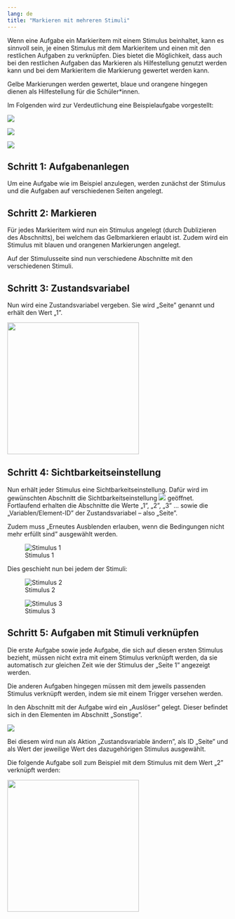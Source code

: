 ```yaml
---
lang: de
title: "Markieren mit mehreren Stimuli"
---
```


Wenn eine Aufgabe ein Markieritem mit einem Stimulus beinhaltet, kann es sinnvoll sein, je einen Stimulus mit dem Markieritem und einen mit den restlichen Aufgaben zu verknüpfen. Dies bietet die Möglichkeit, dass auch bei den restlichen Aufgaben das Markieren als Hilfestellung genutzt werden kann und bei dem Markieritem die Markierung gewertet werden kann.

Gelbe Markierungen werden gewertet, blaue und orangene hingegen dienen als Hilfestellung für die Schüler*innen.

Im Folgenden wird zur Verdeutlichung eine Beispielaufgabe vorgestellt:

![](Grafiken/Markieren_Aufgabe_eins.png)

![](Grafiken/Markieren_Aufgabe_zwei.png)

![](Grafiken/Markieren_Aufgabe_drei.png)

## Schritt 1: Aufgabenanlegen

Um eine Aufgabe wie im Beispiel anzulegen, werden zunächst der Stimulus und die Aufgaben auf verschiedenen Seiten angelegt.

## Schritt 2: Markieren

Für jedes Markieritem wird nun ein Stimulus angelegt (durch Dublizieren des Abschnitts), bei welchem das Gelbmarkieren erlaubt ist. Zudem wird ein Stimulus mit blauen und orangenen Markierungen angelegt. 

Auf der Stimulusseite sind nun verschiedene Abschnitte mit den verschiedenen Stimuli.

## Schritt 3: Zustandsvariabel

Nun wird eine Zustandsvariabel vergeben. Sie wird „Seite” genannt und erhält den Wert „1”.

![](Grafiken/Markieren_Zustandsvariabel.png){width=300}

## Schritt 4: Sichtbarkeitseinstellung

Nun erhält jeder Stimulus eine Sichtbarkeitseinstellung. Dafür wird im gewünschten Abschnitt die Sichtbarkeitseinstellung ![](Grafiken/Sichtbarkeit_Button_Grafik.png) geöffnet. Fortlaufend erhalten die Abschnitte die Werte „1”, „2”, „3” ... sowie die „Variablen/Element-ID” der Zustandsvariabel – also „Seite”.

Zudem muss „Erneutes Ausblenden erlauben, wenn die Bedingungen nicht mehr erfüllt sind” ausgewählt werden.

![Stimulus 1](Grafiken/Markieren_Sichtbarkeitseinstellung.png)

Dies geschieht nun bei jedem der Stimuli:

::: {layout-ncol=2 layout-valign="bottom"}

![Stimulus 2](Grafiken/Markieren_Sichtbarkeitseinstellung_zwei.png)

![Stimulus 3](Grafiken/Markieren_Sichtbarkeitseinstellung_drei.png)

:::

## Schritt 5: Aufgaben mit Stimuli verknüpfen

Die erste Aufgabe sowie jede Aufgabe, die sich auf diesen ersten Stimulus bezieht, müssen nicht extra mit einem Stimulus verknüpft werden, da sie automatisch zur gleichen Zeit wie der Stimulus der „Seite 1” angezeigt werden.

Die anderen Aufgaben hingegen müssen mit dem jeweils passenden Stimulus verknüpft werden, indem sie mit einem Trigger versehen werden.

In den Abschnitt mit der Aufgabe wird ein „Auslöser” gelegt. Dieser befindet sich in den Elementen im Abschnitt „Sonstige”.

![](Grafiken/Hervorhebung_Ausloser.png)

Bei diesem wird nun als Aktion „Zustandsvariable ändern”, als ID „Seite” und als Wert der jeweilige Wert des dazugehörigen Stimulus ausgewählt.

Die folgende Aufgabe soll zum Beispiel mit dem Stimulus mit dem Wert „2” verknüpft werden: 

![](Grafiken/Markieren_Trigger.png){width=300}
